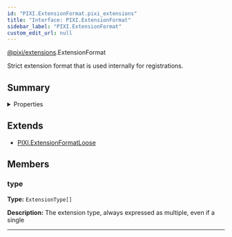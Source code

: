 ```yaml
---
id: "PIXI.ExtensionFormat.pixi_extensions"
title: "Interface: PIXI.ExtensionFormat"
sidebar_label: "PIXI.ExtensionFormat"
custom_edit_url: null
---
```



<div class="package-name">

[@pixi/extensions](../modules/pixi_extensions).ExtensionFormat

</div>


Strict extension format that is used internally for registrations.



        

## Summary

<details><summary>Properties</summary>
<p>

| Name | Type                         | Description                                                        |
| ---- | ---------------------------- | ------------------------------------------------------------------ |
| type | <code>ExtensionType[]</code> | The extension type, always expressed as multiple, even if a single |

</p>
</details>
    


## Extends
- [PIXI.ExtensionFormatLoose](../interfaces/PIXI.ExtensionFormatLoose.pixi_extensions)

## Members
<article>

### type 
**Type:** <code>ExtensionType[]</code>

**Description:** The extension type, always expressed as multiple, even if a single

</article>


---------------------------------------



  